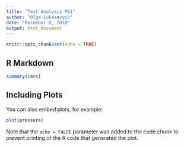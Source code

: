 ```yaml
---
title: "Text Analysis MS1"
author: "Olga Lukasevych"
date: "December 8, 2018"
output: html_document
---
```


```r
knitr::opts_chunk$set(echo = TRUE)
```

## R Markdown


```r
summary(cars)
```

## Including Plots

You can also embed plots, for example:

```r
plot(pressure)
```

Note that the `echo = FALSE` parameter was added to the code chunk to prevent printing of the R code that generated the plot.
